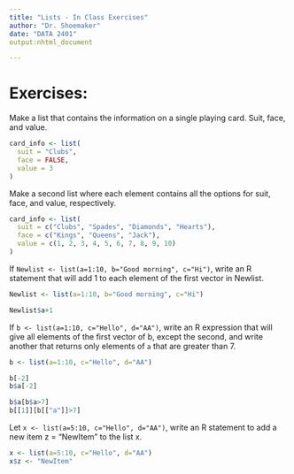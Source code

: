 ```yaml
---
title: "Lists - In Class Exercises"
author: "Dr. Shoemaker"
date: "DATA 2401"
output:nhtml_document

---
```


# Exercises: 

Make a list that contains the information on a single playing card. Suit, face, and value. 

```r
card_info <- list(
  suit = "Clubs",
  face = FALSE,
  value = 3
)

```


Make a second list where each element contains all the options for suit, face, and value, respectively. 

```r
card_info <- list(
  suit = c("Clubs", "Spades", "Diamonds", "Hearts"),
  face = c("Kings", "Queens", "Jack"),
  value = c(1, 2, 3, 4, 5, 6, 7, 8, 9, 10)
)

```


If `Newlist <- list(a=1:10, b="Good morning", c="Hi")`, write an R statement that will add 1 to each element of the first vector in Newlist.

```r
Newlist <- list(a=1:10, b="Good morning", c="Hi")

Newlist$a+1

```

If `b <- list(a=1:10, c="Hello", d="AA")`, write an R expression that will give all elements of the first vector of b, except the second, and write another that returns only elements of `a` that are greater than 7.

```r
b <- list(a=1:10, c="Hello", d="AA")

b[-2]
b$a[-2]

b$a[b$a>7]
b[[1]][b[["a"]]>7]

```

Let `x <- list(a=5:10, c="Hello", d="AA")`, write an R statement to add a new item z = "NewItem" to the list x.

```r
x <- list(a=5:10, c="Hello", d="AA")
x$z <- "NewItem"

```
